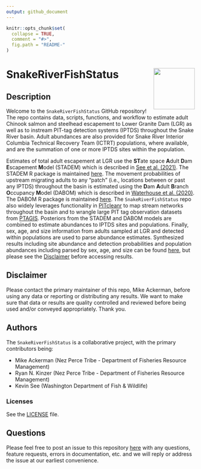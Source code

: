 ```yaml
---
output: github_document
---
```


<!-- README.md is generated from README.Rmd. Please edit that file -->

```r
knitr::opts_chunk$set(
  collapse = TRUE,
  comment = "#>",
  fig.path = "README-"
)
```

# SnakeRiverFishStatus <a href='https://github.com/NPTfisheries/SnakeRiverFishStatus'><img src='DFRM.png' align="right" width="110" /></a>

## Description

Welcome to the `SnakeRiverFishStatus` GitHub repository! The repo contains data, scripts, functions, and workflow to estimate adult Chinook salmon and steelhead escapement to Lower Granite Dam (LGR) as well as to instream PIT-tag detection systems (IPTDS) throughout the Snake River basin. Adult abundances are also provided for Snake River Interior Columbia Technical Recovery Team (ICTRT) populations, where available, and are the summation of one or more IPTDS sites within the population.

Estimates of total adult escapement at LGR use the **ST**ate space **A**dult **D**am **E**scapement **M**odel (STADEM) which is described in [See et al. (2021)](https://afspubs.onlinelibrary.wiley.com/doi/abs/10.1002/nafm.10649). The STADEM R package is maintained [here](https://github.com/KevinSee/STADEM). The movement probabilities of upstream migrating adults to any "patch" (i.e., locations between or past any IPTDS) throughout the basin is estimated using the **D**am **A**dult **B**ranch **O**ccupancy **M**odel (DABOM) which is described in [Waterhouse et al. (2020)](https://esajournals.onlinelibrary.wiley.com/doi/full/10.1002/eap.2202). The DABOM R package is maintained [here](https://github.com/KevinSee/DABOM). The `SnakeRiverFishStatus` repo also widely leverages functionality in [PITcleanr](https://github.com/KevinSee/PITcleanr) to map stream networks throughout the basin and to wrangle large PIT tag observation datasets from [PTAGIS](https://www.ptagis.org/). Posteriors from the STADEM and DABOM models are combined to estimate abundances to IPTDS sites and populations. Finally, sex, age, and size information from adults sampled at LGR and detected within populations are used to parse abundance estimates. Synthesized results including site abundance and detection probabilities and population abundances including parsed by sex, age, and size can be found [here](https://github.com/NPTfisheries/SnakeRiverFishStatus/tree/main/output/syntheses), but please see the [Disclaimer](#disclaimer) before accessing results.

## Disclaimer

Please contact the primary maintainer of this repo, Mike Ackerman, before using any data or reporting or distributing any results. We want to make sure that data or results are quality controlled and reviewed before being used and/or conveyed appropriately. Thank you.

## Authors

The `SnakeRiverFishStatus` is a collaborative project, with the primary contributors being:

* Mike Ackerman (Nez Perce Tribe - Department of Fisheries Resource Management)
* Ryan N. Kinzer (Nez Perce Tribe - Department of Fisheries Resource Management)
* Kevin See (Washington Department of Fish & Wildlife)

### Licenses

See the [LICENSE](LICENSE) file.

## Questions

Please feel free to post an issue to this repository [here](https://github.com/NPTfisheries/SnakeRiverFishStatus/issues) with any questions, feature requests, errors in documentation, etc. and we will reply or address the issue at our earliest convenience.


